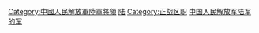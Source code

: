 [[Category:中國人民解放軍陸軍將領|Category:中國人民解放軍陸軍將領]]
[[Category:中国人民解放军政治委员|陆]]
[[Category:正战区职|Category:正战区职]]
[[Category:中国人民解放军陆军的军|]]